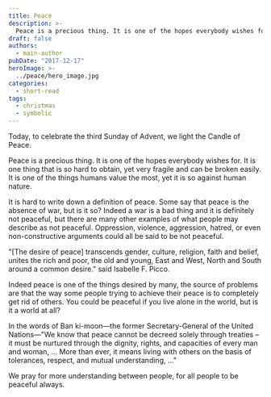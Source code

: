 ```yaml
---
title: Peace
description: >-
  Peace is a precious thing. It is one of the hopes everybody wishes for. It is one thing that is so hard to obtain, yet very fragile and can be broken easily. It is one of the things humans value the most, yet it is so against human nature.
draft: false
authors:
  - main-author
pubDate: "2017-12-17"
heroImage: >-
  ../peace/hero_image.jpg
categories:
  - short-read
tags:
  - christmas
  - symbolic
---
```


Today, to celebrate the third Sunday of Advent, we light the Candle of Peace.

Peace is a precious thing. It is one of the hopes everybody wishes for. It is one thing that is so hard to obtain, yet very fragile and can be broken easily. It is one of the things humans value the most, yet it is so against human nature.

It is hard to write down a definition of peace. Some say that peace is the absence of war, but is it so? Indeed a war is a bad thing and it is definitely not peaceful, but there are many other examples of what people may describe as not peaceful. Oppression, violence, aggression, hatred, or even non-constructive arguments could all be said to be not peaceful.

"[The desire of peace] transcends gender, culture, religion, faith and belief, unites the rich and poor, the old and young, East and West, North and South around a common desire." said Isabelle F. Picco.

Indeed peace is one of the things desired by many, the source of problems are that the way some people trying to achieve their peace is to completely get rid of others. You could be peaceful if you live alone in the world, but is it a world at all?

In the words of Ban ki-moon—the former Secretary-General of the United Nations—"We know that peace cannot be decreed solely through treaties – it must be nurtured through the dignity, rights, and capacities of every man and woman, ... More than ever, it means living with others on the basis of tolerances, respect, and mutual understanding, ..."

We pray for more understanding between people, for all people to be peaceful always.
